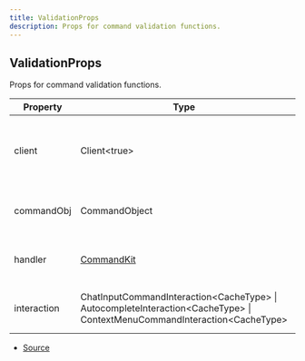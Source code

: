 ```yaml
---
title: ValidationProps
description: Props for command validation functions.
---
```


## ValidationProps

Props for command validation functions.

| Property | Type | Value | Description |
| ----------- | ----------- | ----------- | ----------- |
| client | Client\<true> | N/A | The Discord.js client object that CommandKit is handling. |
| commandObj | CommandObject | N/A | The current (local) target command object. |
| handler | [CommandKit](/docs/classes/CommandKit) | N/A | The current CommandKit handler instance. |
| interaction | ChatInputCommandInteraction\<CacheType> \| AutocompleteInteraction\<CacheType> \| ContextMenuCommandInteraction\<CacheType> | N/A | The current command interaction object. |


- [Source](https://github.com/underctrl-io/commandkit/blob/fe9b9d88f8541b4758cc813e8505d26748e6e5bd/packages/commandkit/src/types.ts#L190)